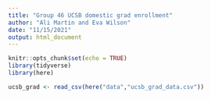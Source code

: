 ```yaml
---
title: "Group 46 UCSB domestic grad enrollment"
author: "Ali Martin and Eva Wilson"
date: "11/15/2021"
output: html_document
---
```


```r
knitr::opts_chunk$set(echo = TRUE)
library(tidyverse)
library(here)

```

```r
ucsb_grad <- read_csv(here("data","ucsb_grad_data.csv"))
```

